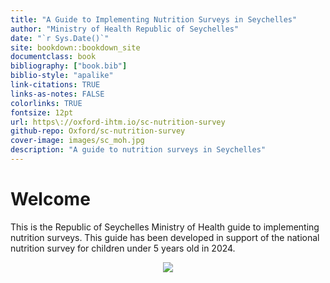 ```yaml
--- 
title: "A Guide to Implementing Nutrition Surveys in Seychelles"
author: "Ministry of Health Republic of Seychelles"
date: "`r Sys.Date()`"
site: bookdown::bookdown_site
documentclass: book
bibliography: ["book.bib"]
biblio-style: "apalike"
link-citations: TRUE
links-as-notes: FALSE
colorlinks: TRUE
fontsize: 12pt
url: https\://oxford-ihtm.io/sc-nutrition-survey
github-repo: Oxford/sc-nutrition-survey
cover-image: images/sc_moh.jpg
description: "A guide to nutrition surveys in Seychelles"
---
```


# Welcome {-}

This is the Republic of Seychelles Ministry of Health guide to implementing nutrition surveys. This guide has been developed in support of the national nutrition survey for children under 5 years old in 2024.

<center>
![](images/sc_moh.jpg)
</center>

